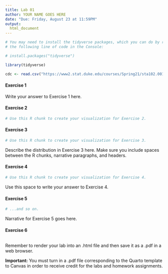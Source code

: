 ```yaml
---
title: Lab 01
author: YOUR NAME GOES HERE
date: "Due: Friday, August 23 at 11:59PM"
output:
  html_document
---
```


```r

# You may need to install the tidyverse packages, which you can do by running
# the following line of code in the Console:

# install.packages("tidyverse")

library(tidyverse)

cdc <- read.csv("https://www2.stat.duke.edu/courses/Spring21/sta102.001/labs/data/cdc_cleaned.csv")
```

#### Exercise 1

Write your answer to Exercise 1 here.

#### Exercise 2

```r
# Use this R chunk to create your visualization for Exercise 2.
```

#### Exercise 3

```r
# Use this R chunk to create your visualization for Exercise 3.
```

Describe the distribution in Exercise 3 here. Make sure you include spaces between the R chunks, narrative paragraphs, and headers.

#### Exercise 4

```r
# Use this R chunk to create your visualization for Exercise 4.
```

Use this space to write your answer to Exercise 4.

#### Exercise 5

```r
# ...and so on.
```

Narrative for Exercise 5 goes here.

#### Exercise 6

```r

```

Remember to render your lab into an .html file and then save it as a .pdf in a web browser.

**Important:** You must turn in a .pdf file corresponding to the Quarto template to Canvas in order to receive credit for the labs and homework assignments.
